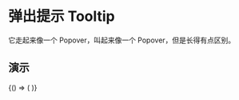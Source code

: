 
# 弹出提示 Tooltip

它走起来像一个 Popover，叫起来像一个 Popover，但是长得有点区别。

## 演示

<BrowserOnly>
  {() => (<ThemeProvider>
    <Grid xGap={16} cols={2} style={{
      alignItems: 'flex-start'
    }}>
      <Grid yGap={16} cols={1}>
        <CodeBlock title="基础"
                   code={String(BasicCode)}>
          <Basic />
        </CodeBlock>
      </Grid>
      <Grid yGap={16} cols={1}>
        <CodeBlock title="触发方式"
                   code={String(TriggerCode)}>
          <Trigger />
        </CodeBlock>
      </Grid>
    </Grid>
  </ThemeProvider>)}
</BrowserOnly>